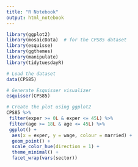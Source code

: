 ---
title: "R Notebook"
output: html_notebook
---

```{r}
library(ggplot2)
library(mosaicData)  # for the CPS85 dataset
library(esquisse)
library(ggthemes)
library(manipulate)
library(tidytuesdayR)

# Load the dataset
data(CPS85)

# Generate Esquisser visualizer 
esquisser(CPS85)

# Create the plot using ggplot2
CPS85 %>%
 filter(exper >= 0L & exper <= 45L) %>%
 filter(age >= 18L & age <= 45L) %>%
 ggplot() +
  aes(x = exper, y = wage, colour = married) +
  geom_point() +
  scale_color_hue(direction = 1) +
  theme_minimal() +
  facet_wrap(vars(sector))
```



